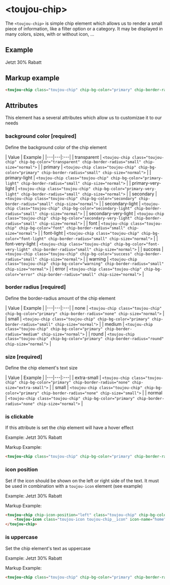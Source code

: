 # &lt;toujou-chip&gt;
The `<toujou-chip>` is simple chip element which allows us to render a small piece of information, like a filter option or a category. It may be displayed in many colors, sizes, with or without icon, ...

## Example
<toujou-chip class="toujou-chip" chip-bg-color="primary" chip-border-radius="small" chip-size="normal">Jetzt 30% Rabatt</toujou-chip>

## Markup example
```html
<toujou-chip class="toujou-chip" chip-bg-color="primary" chip-border-radius="small" chip-size="normal">Jetzt 30% Rabatt</toujou-chip>
```


## Attributes
This element has a several attributes which allow us to customizae it to our needs


### background color [required]
Define the background color of the chip element

| Value | Example |
|---|---|:---|
| transparent | `<toujou-chip class="toujou-chip" chip-bg-color="transparent" chip-border-radius="small" chip-size="normal">` |
| primary | `<toujou-chip class="toujou-chip" chip-bg-color="primary" chip-border-radius="small" chip-size="normal">` |
| primary-light | `<toujou-chip class="toujou-chip" chip-bg-color="primary-light" chip-border-radius="small" chip-size="normal">` |
| primary-very-light | `<toujou-chip class="toujou-chip" chip-bg-color="primary-very-light" chip-border-radius="small" chip-size="normal">` |
| secondary | `<toujou-chip class="toujou-chip" chip-bg-color="secondary" chip-border-radius="small" chip-size="normal">` |
| secondary-light | `<toujou-chip class="toujou-chip" chip-bg-color="secondary-light" chip-border-radius="small" chip-size="normal">` |
| secondary-very-light | `<toujou-chip class="toujou-chip" chip-bg-color="secondary-very-light" chip-border-radius="small" chip-size="normal">` |
| font | `<toujou-chip class="toujou-chip" chip-bg-color="font" chip-border-radius="small" chip-size="normal">` |
| font-light | `<toujou-chip class="toujou-chip" chip-bg-color="font-light" chip-border-radius="small" chip-size="normal">` |
| font-very-light | `<toujou-chip class="toujou-chip" chip-bg-color="font-very-light" chip-border-radius="small" chip-size="normal">` |
| success | `<toujou-chip class="toujou-chip" chip-bg-color="success" chip-border-radius="small" chip-size="normal">` |
| warning | `<toujou-chip class="toujou-chip" chip-bg-color="warning" chip-border-radius="small" chip-size="normal">` |
| error | `<toujou-chip class="toujou-chip" chip-bg-color="error" chip-border-radius="small" chip-size="normal">` |


### border radius [required]
Define the border-radius amount of the chip element

| Value | Example |
|---|---|:---|
| none | `<toujou-chip class="toujou-chip" chip-bg-color="primary" chip-border-radius="none" chip-size="normal">` |
| small | `<toujou-chip class="toujou-chip" chip-bg-color="primary" chip-border-radius="small" chip-size="normal">` |
| medium | `<toujou-chip class="toujou-chip" chip-bg-color="primary" chip-border-radius="medium" chip-size="normal">` |
| round | `<toujou-chip class="toujou-chip" chip-bg-color="primary" chip-border-radius="round" chip-size="normal">` |


### size [required]
Define the chip element's text size

| Value | Example |
|---|---|:---|
| extra-small | `<toujou-chip class="toujou-chip" chip-bg-color="primary" chip-border-radius="none" chip-size="extra-small">` |
| small | `<toujou-chip class="toujou-chip" chip-bg-color="primary" chip-border-radius="none" chip-size="small">` |
| normal | `<toujou-chip class="toujou-chip" chip-bg-color="primary" chip-border-radius="none" chip-size="normal">` |


### is clickable
If this attribute is set the chip element will have a hover effect

Example:
<toujou-chip chip-icon-position="left" class="toujou-chip" chip-bg-color="primary" chip-border-radius="small" chip-size="normal" is-clickable>Jetzt 30% Rabatt</toujou-chip>

Markup Example:
```html
<toujou-chip class="toujou-chip" chip-bg-color="primary" chip-border-radius="small" chip-size="normal" is-clickable="">
```

### icon position
Set if the icon should be shown on the left or right side of the text. It must be used in combination with a `toujou-icon` element (see example)

Example:
<toujou-chip chip-icon-position="left" class="toujou-chip" chip-bg-color="primary" chip-border-radius="small" chip-size="normal">
    <toujou-icon class="toujou-icon toujou-chip__icon" icon-name="home"></toujou-icon> Jetzt 30% Rabatt
</toujou-chip>

Markup Example:
```html
<toujou-chip chip-icon-position="left" class="toujou-chip" chip-bg-color="primary" chip-border-radius="small" chip-size="normal">
    <toujou-icon class="toujou-icon toujou-chip__icon" icon-name="home"></toujou-icon> Jetzt 30% Rabatt
</toujou-chip>
```

### is uppercase
Set the chip element's text as uppercase

Example:
<toujou-chip chip-icon-position="left" class="toujou-chip" chip-bg-color="primary" chip-border-radius="small" chip-size="normal" is-uppercase>Jetzt 30% Rabatt</toujou-chip>

Markup Example:
```html
<toujou-chip class="toujou-chip" chip-bg-color="primary" chip-border-radius="small" chip-size="normal" is-clickable="" is-uppercase>
```
